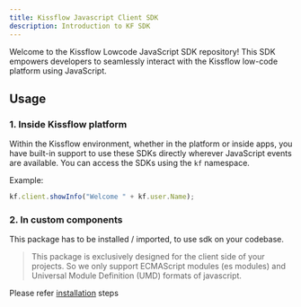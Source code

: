 ```yaml
---
title: Kissflow Javascript Client SDK
description: Introduction to KF SDK
---
```



Welcome to the Kissflow Lowcode JavaScript SDK repository! This SDK empowers
developers to seamlessly interact with the Kissflow low-code platform using
JavaScript.

## Usage

### 1. Inside Kissflow platform

Within the Kissflow environment, whether in the platform or inside apps, you have built-in support to use these SDKs directly wherever JavaScript events are available. You can access the SDKs using the `kf` namespace. 

Example:

```js
kf.client.showInfo("Welcome " + kf.user.Name);
```

### 2. In custom components 

This package has to be installed / imported, to use sdk on your codebase.

> This package is exclusively designed for the client side of your projects. So we only support ECMAScript modules (es modules) and Universal Module Definition (UMD) formats of javascript.


Please refer [installation](/lcnc-sdk-js/installation/) steps

